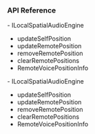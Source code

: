 <PlatformWrapper platform="unreal">

### API Reference
<ProductWrapper notAllowed="voice-calling">
- <Link to="{{Global.API_REF_UE_ROOT}}/class_ilocalspatialaudioengine.html">ILocalSpatialAudioEngine</Link>

- <Link to="{{Global.API_REF_UE_ROOT}}/class_ibasespatialaudioengine.html#api_ibasespatialaudioengine_updateselfposition">updateSelfPosition</Link>

- <Link to="{{Global.API_REF_UE_ROOT}}/class_ilocalspatialaudioengine.html#api_ilocalspatialaudioengine_updateremoteposition">updateRemotePosition</Link>

- <Link to="{{Global.API_REF_UE_ROOT}}/class_ilocalspatialaudioengine.html#api_ilocalspatialaudioengine_removeremoteposition">removeRemotePosition</Link>

- <Link to="{{Global.API_REF_UE_ROOT}}/class_ilocalspatialaudioengine.html#api_ilocalspatialaudioengine_clearremotepositions">clearRemotePositions</Link>

- <Link to="{{Global.API_REF_UE_ROOT}}/rtc_api_data_type.html#class_remotevoicepositioninfo">RemoteVoicePositionInfo</Link>
</ProductWrapper>

<ProductWrapper product="voice-calling">
- <Link to="{{Global.API_REF_UE_ROOT_VOICE_SDK}}/class_ilocalspatialaudioengine.html">ILocalSpatialAudioEngine</Link>

- <Link to="{{Global.API_REF_UE_ROOT_VOICE_SDK}}/class_ibasespatialaudioengine.html#api_ibasespatialaudioengine_updateselfposition">updateSelfPosition</Link>

- <Link to="{{Global.API_REF_UE_ROOT_VOICE_SDK}}/class_ilocalspatialaudioengine.html#api_ilocalspatialaudioengine_updateremoteposition">updateRemotePosition</Link>

- <Link to="{{Global.API_REF_UE_ROOT_VOICE_SDK}}/class_ilocalspatialaudioengine.html#api_ilocalspatialaudioengine_removeremoteposition">removeRemotePosition</Link>

- <Link to="{{Global.API_REF_UE_ROOT_VOICE_SDK}}/class_ilocalspatialaudioengine.html#api_ilocalspatialaudioengine_clearremotepositions">clearRemotePositions</Link>

- <Link to="{{Global.API_REF_UE_ROOT_VOICE_SDK}}/rtc_api_data_type.html#class_remotevoicepositioninfo">RemoteVoicePositionInfo</Link>
</ProductWrapper>

</PlatformWrapper>